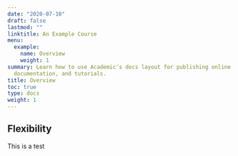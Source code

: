 ```yaml
---
date: "2020-07-10"
draft: false
lastmod: ""
linktitle: An Example Course
menu:
  example:
    name: Overview
    weight: 1
summary: Learn how to use Academic's docs layout for publishing online courses, software
  documentation, and tutorials.
title: Overview
toc: true
type: docs
weight: 1
---
```


## Flexibility

This is a test
